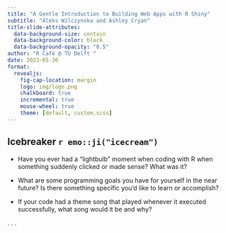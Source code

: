 ```yaml
---
title: "A Gentle Introduction to Building Web Apps with R Shiny"
subtitle: "Aleks Wilczynska and Ashley Cryan"
title-slide-attributes:
  data-background-size: contain
  data-background-color: black
  data-background-opacity: "0.5"
author: "R Café @ TU Delft "
date: 2023-05-30
format: 
  revealjs:
    fig-cap-location: margin  
    logo: img/logo.png
    chalkboard: true
    incremental: true 
    mouse-wheel: true 
    theme: [default, custom.scss]
---
```


## {background-color="black" background-image="img/logo_rectangular.png" background-size="1000px" }


## Icebreaker `r emo::ji("icecream")`


- Have you ever had a "lightbulb" moment when coding with R when something suddenly clicked or made sense? What was it?

- What are some programming goals you have for yourself in the near future? Is there something specific you'd like to learn or accomplish?

- If your code had a theme song that played whenever it executed successfully, what song would it be and why?

. . .





